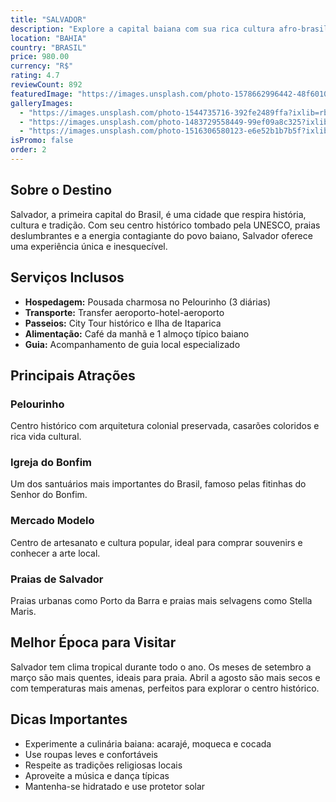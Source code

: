 ```yaml
---
title: "SALVADOR"
description: "Explore a capital baiana com sua rica cultura afro-brasileira, centro histórico colonial e praias paradisíacas."
location: "BAHIA"
country: "BRASIL"
price: 980.00
currency: "R$"
rating: 4.7
reviewCount: 892
featuredImage: "https://images.unsplash.com/photo-1578662996442-48f60103fc96?ixlib=rb-4.0.3&ixid=M3wxMjA3fDB8MHxwaG90by1wYWdlfHx8fGVufDB8fHx8fA%3D%3D&auto=format&fit=crop&w=2070&q=80"
galleryImages:
  - "https://images.unsplash.com/photo-1544735716-392fe2489ffa?ixlib=rb-4.0.3&auto=format&fit=crop&w=2070&q=80"
  - "https://images.unsplash.com/photo-1483729558449-99ef09a8c325?ixlib=rb-4.0.3&auto=format&fit=crop&w=2070&q=80"
  - "https://images.unsplash.com/photo-1516306580123-e6e52b1b7b5f?ixlib=rb-4.0.3&auto=format&fit=crop&w=2070&q=80"
isPromo: false
order: 2
---
```


## Sobre o Destino

Salvador, a primeira capital do Brasil, é uma cidade que respira história, cultura e tradição. Com seu centro histórico tombado pela UNESCO, praias deslumbrantes e a energia contagiante do povo baiano, Salvador oferece uma experiência única e inesquecível.

## Serviços Inclusos

- **Hospedagem:** Pousada charmosa no Pelourinho (3 diárias)
- **Transporte:** Transfer aeroporto-hotel-aeroporto
- **Passeios:** City Tour histórico e Ilha de Itaparica
- **Alimentação:** Café da manhã e 1 almoço típico baiano
- **Guia:** Acompanhamento de guia local especializado

## Principais Atrações

### Pelourinho
Centro histórico com arquitetura colonial preservada, casarões coloridos e rica vida cultural.

### Igreja do Bonfim
Um dos santuários mais importantes do Brasil, famoso pelas fitinhas do Senhor do Bonfim.

### Mercado Modelo
Centro de artesanato e cultura popular, ideal para comprar souvenirs e conhecer a arte local.

### Praias de Salvador
Praias urbanas como Porto da Barra e praias mais selvagens como Stella Maris.

## Melhor Época para Visitar

Salvador tem clima tropical durante todo o ano. Os meses de setembro a março são mais quentes, ideais para praia. Abril a agosto são mais secos e com temperaturas mais amenas, perfeitos para explorar o centro histórico.

## Dicas Importantes

- Experimente a culinária baiana: acarajé, moqueca e cocada
- Use roupas leves e confortáveis
- Respeite as tradições religiosas locais
- Aproveite a música e dança típicas
- Mantenha-se hidratado e use protetor solar